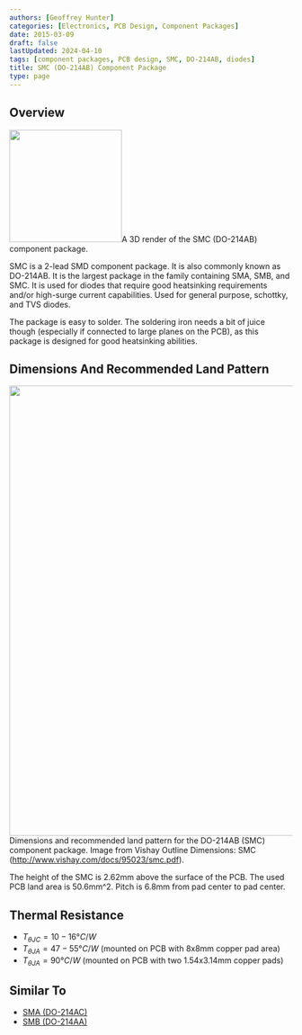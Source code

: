 ```yaml
---
authors: [Geoffrey Hunter]
categories: [Electronics, PCB Design, Component Packages]
date: 2015-03-09
draft: false
lastUpdated: 2024-04-10
tags: [component packages, PCB design, SMC, DO-214AB, diodes]
title: SMC (DO-214AB) Component Package
type: page
---
```



## Overview


<Image src={smc_do_214ab_component_package_3d_render} width="200px">A 3D render of the SMC (DO-214AB) component package.</Image>

SMC is a 2-lead SMD component package. It is also commonly known as DO-214AB. It is the largest package in the family containing SMA, SMB, and SMC. It is used for diodes that require good heatsinking requirements and/or high-surge current capabilities. Used for general purpose, schottky, and TVS diodes.

The package is easy to solder. The soldering iron needs a bit of juice though (especially if connected to large planes on the PCB), as this package is designed for good heatsinking abilities.

## Dimensions And Recommended Land Pattern


<Image src={component_package_smc_do_214ab_dimensions_and_land_pattern} width="800px">Dimensions and recommended land pattern for the DO-214AB (SMC) component package. Image from Vishay Outline Dimensions: SMC (http://www.vishay.com/docs/95023/smc.pdf).</Image>

The height of the SMC is 2.62mm above the surface of the PCB. The used PCB land area is 50.6mm^2. Pitch is 6.8mm from pad center to pad center.

## Thermal Resistance

* $T_{\theta JC} = 10-16°C/W$
* $T_{\theta JA} = 47-55°C/W$ (mounted on PCB with 8x8mm copper pad area)
* $T_{\theta JA} = 90°C/W$ (mounted on PCB with two 1.54x3.14mm copper pads)

## Similar To

* [SMA (DO-214AC)](/pcb-design/component-packages/sma-do-214ac-component-package/)
* [SMB (DO-214AA)](/pcb-design/component-packages/smb-do-214aa-component-package/)
